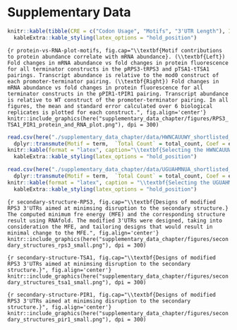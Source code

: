 # Supplementary Data
\makeatletter
\renewcommand{\fnum@figure}{Figure S\thefigure}
\renewcommand{\fnum@table}{Table S\thetable}
\makeatother
\setcounter{figure}{0}
\setcounter{table}{0}


```r
knitr::kable(tibble(CRE = c("Codon Usage", "Motifs", "3'UTR Length"), Individual = c("42.0%", "3.2%", "0.6%"), Drop = c("-40.5%", "-1.6%", "0.0%"), Cumulative = c("42.0%", "43.7%", "43.7%")), caption = "\\textbf{Variance explained by each predicate in the half life model}. Variance explained was explored in three different ways. The variance explained by a linear containing each CRE appearing individually.  The loss in variance explained when one CRE is removed from the full model. The total variance explained when each CRE is added to the linear model in sequence.", format = "latex")  %>%
  kableExtra::kable_styling(latex_options = "hold_position")
```


```{r protein-vs-RNA-plot-motifs, fig.cap="\\textbf{Motif contributions to protein abundance correlate with mRNA abundance}. (\\textbf{Left}) Fold changes in mRNA abundance vs fold changes in protein fluorescence for all terminator constructs in the pRPS3-tRPS3 and pTSA1-tTSA1 pairings. Transcript abundance is relative to the mod0 construct of each promoter-terminator pairing. (\\textbf{Right}) Fold changes in mRNA abundance vs fold changes in protein fluorescence for all terminator constructs in the pPIR1-tPIR1 pairing. Transcript abundance is relative to WT construct of the promoter-terminator pairing. In all figures, the mean and standard error calculated over 6 biological replicates is plotted for each construct.", fig.align='center'}
knitr::include_graphics(here("supplementary_data_chapter/figures/RPS3_TSA1_PIR1_protein_and_RNA_plot.png"), dpi = 300) 
```

```r
read.csv(here("./supplementary_data_chapter/data/HWNCAUUWY_shortlisted_motif_table.csv")) %>%
  dplyr::transmute(Motif = term,  `Total Count` = total_count, Coef = estimate, `p.value`) %>%
knitr::kable(format = "latex", caption="\\textbf{Selecting the HWNCAUUWY motif, TTTCATTTC}. Summary of the number of occurances and contributions to a linear model predecting half life for each possible version of the HWNCAUUWY motif.")  %>%
  kableExtra::kable_styling(latex_options = "hold_position")
```



```r
read.csv(here("./supplementary_data_chapter/data/UGUAHMNUA_shortlisted_motif_table.csv")) %>%
  dplyr::transmute(Motif = term,  `Total Count` = total_count, Coef = estimate, `p.value`)  %>%
knitr::kable(format = "latex", caption = "\\textbf{Selecting the UGUAHMNUA motif, TGTACAATA}. Summary of the number of occurances and contributions to a linear model predecting half life for each possible version of the UGUAHMNUA motif.")  %>%
  kableExtra::kable_styling(latex_options = "hold_position")
```


```{r secondary-structure-RPS3, fig.cap="\\textbf{Designs of modified RPS3 3'UTRs aimed at minimsing disruption to the secondary structure.} The computed minimum fre energy (MFE) and the corresponding structure result using RNAfold. The modified 3'UTRs were designed, taking into consideration the MFE, and tailoring designs that would result in minimal change to the MFE.", fig.align='center'}
knitr::include_graphics(here("supplementary_data_chapter/figures/secondary_structures_rps3_small.png"), dpi = 300)
```

```{r secondary-structure-TSA1, fig.cap="\\textbf{Designs of modified RPS3 3'UTRs aimed at minimsing disruption to the secondary structure.}", fig.align='center'}
knitr::include_graphics(here("supplementary_data_chapter/figures/secondary_structures_tsa1_small.png"), dpi = 300)
```

```{r secondary-structure-PIR1, fig.cap="\\textbf{Designs of modified RPS3 3'UTRs aimed at minimsing disruption to the secondary structure.}", fig.align='center'}
knitr::include_graphics(here("supplementary_data_chapter/figures/secondary_structures_pir1_small.png"), dpi = 300)
```